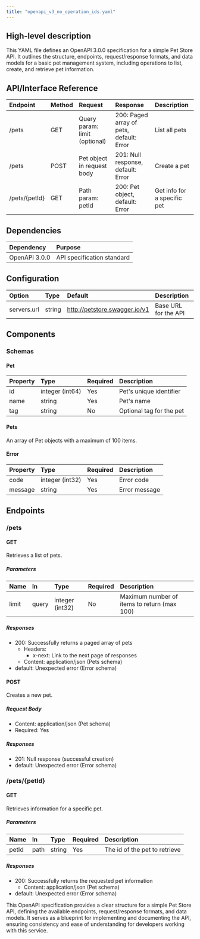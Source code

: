 ```yaml
---
title: "openapi_v3_no_operation_ids.yaml"
---
```


## High-level description
This YAML file defines an OpenAPI 3.0.0 specification for a simple Pet Store API. It outlines the structure, endpoints, request/response formats, and data models for a basic pet management system, including operations to list, create, and retrieve pet information.

## API/Interface Reference
| Endpoint | Method | Request | Response | Description |
|:---------|:-------|:--------|:---------|:------------|
| /pets | GET | Query param: limit (optional) | 200: Paged array of pets, default: Error | List all pets |
| /pets | POST | Pet object in request body | 201: Null response, default: Error | Create a pet |
| /pets/{petId} | GET | Path param: petId | 200: Pet object, default: Error | Get info for a specific pet |

## Dependencies
| Dependency | Purpose |
|:-----------|:--------|
| OpenAPI 3.0.0 | API specification standard |

## Configuration
| Option | Type | Default | Description |
|:-------|:-----|:--------|:------------|
| servers.url | string | http://petstore.swagger.io/v1 | Base URL for the API |

## Components
### Schemas
#### Pet
| Property | Type | Required | Description |
|:---------|:-----|:---------|:------------|
| id | integer (int64) | Yes | Pet's unique identifier |
| name | string | Yes | Pet's name |
| tag | string | No | Optional tag for the pet |

#### Pets
An array of Pet objects with a maximum of 100 items.

#### Error
| Property | Type | Required | Description |
|:---------|:-----|:---------|:------------|
| code | integer (int32) | Yes | Error code |
| message | string | Yes | Error message |

## Endpoints
### /pets
#### GET
Retrieves a list of pets.

##### Parameters
| Name | In | Type | Required | Description |
|:-----|:---|:-----|:---------|:------------|
| limit | query | integer (int32) | No | Maximum number of items to return (max 100) |

##### Responses
- 200: Successfully returns a paged array of pets
  - Headers:
    - x-next: Link to the next page of responses
  - Content: application/json (Pets schema)
- default: Unexpected error (Error schema)

#### POST
Creates a new pet.

##### Request Body
- Content: application/json (Pet schema)
- Required: Yes

##### Responses
- 201: Null response (successful creation)
- default: Unexpected error (Error schema)

### /pets/{petId}
#### GET
Retrieves information for a specific pet.

##### Parameters
| Name | In | Type | Required | Description |
|:-----|:---|:-----|:---------|:------------|
| petId | path | string | Yes | The id of the pet to retrieve |

##### Responses
- 200: Successfully returns the requested pet information
  - Content: application/json (Pet schema)
- default: Unexpected error (Error schema)

This OpenAPI specification provides a clear structure for a simple Pet Store API, defining the available endpoints, request/response formats, and data models. It serves as a blueprint for implementing and documenting the API, ensuring consistency and ease of understanding for developers working with this service.